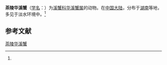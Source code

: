 {{Speciesbox
| name = 茶陵华溪蟹
| status = 
| status_system = 
| image = 
| genus = Sinopotamon
| species = chalingense
| authority = (Dai, 1999)<ref name='id12209'>{{cite web| url =http://www.bioinfo.cn/db05/BjdwSpecies.php?action=view&id=12209| title =茶陵华溪蟹| work =《中国动物物种编目数据库》| publisher =中国科学院微生物研究所| author =中国科学院动物研究所| accessdate =2009-04-28| deadurl =yes| archiveurl =https://web.archive.org/web/20160305014008/http://www.bioinfo.cn/db05/BjdwSpecies.php?action=view&id=12209| archivedate =2016-03-05}}</ref>
}}

'''茶陵华溪蟹'''（[[学名|学名]]：{{lang|la|''Sinopotamon chalingense''}}）为[[溪蟹科|溪蟹科]][[华溪蟹属|华溪蟹属]]的动物。在[[中国大陆|中国大陆]]，分布于[[湖南|湖南]]等地，多见于淡水环境中。<ref name='id12209'/>

== 参考文献 ==
{{reflist}}

{{Wikispecies|Sinopotamon chalingense}}
{{Taxonbar|from=Q14343813}}

[[Category:华溪蟹属|茶陵华溪蟹]]


{{螃蟹小作品}}